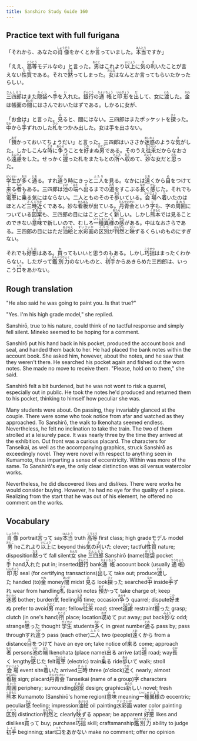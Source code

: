 ```yaml
---
title: Sanshiro Study Guide 160
---
```


## Practice text with full furigana

<p>
「それから、あなたの<ruby><rb>肖像</rb><rt>しょうぞう</rt></ruby>をかくとか<ruby><rb>言</rb><rt>い</rt></ruby>っていました。<ruby><rb>本当</rb><rt>ほんとう</rt></ruby>ですか」
</p>

<p>
「ええ、<ruby><rb>高等</rb><rt>こうとう</rt></ruby>モデルなの」と言った。<ruby><rb>男</rb><rt>おとこ</rt></ruby>はこれより<ruby><rb>以上</rb><rt>いじょう</rt></ruby>に<ruby><rb>気</rb><rt>き</rt></ruby>の<ruby><rb>利</rb><rt>き</rt></ruby>いたことが言えない<ruby><rb>性質</rb><rt>たち</rt></ruby>である。それで<ruby><rb>黙</rb><rt>だま</rt></ruby>ってしまった。<ruby><rb>女</rb><rt>おんな</rt></ruby>はなんとか言ってもらいたかったらしい。
</p>

<p>
<ruby><rb>三四郎</rb><rt>さんしろう</rt></ruby>はまた<ruby><rb>隠袋</rb><rt>かくし</rt></ruby>へ<ruby><rb>手</rb><rt>て</rt></ruby>を<ruby><rb>入</rb><rt>い</rt></ruby>れた。<ruby><rb>銀行</rb><rt>ぎんこう</rt></ruby>の<ruby><rb>通帳</rb><rt>かよいちょう</rt></ruby>と<ruby><rb>印形</rb><rt>いんぎょう</rt></ruby>を<ruby><rb>出</rb><rt>だ</rt></ruby>して、女に<ruby><rb>渡</rb><rt>わた</rt></ruby>した。<ruby><rb>金</rb><rt>かね</rt></ruby>は帳面の<ruby><rb>間</rb><rt>あいだ</rt></ruby>にはさんでおいたはずである。しかるに女が、
</p>

<p>
「お金は」と言った。<ruby><rb>見</rb><rt>み</rt></ruby>ると、間にはない。三四郎はまたポッケットを<ruby><rb>探</rb><rt>さぐ</rt></ruby>った。<ruby><rb>中</rb><rt>なか</rt></ruby>から<ruby><rb>手</rb><rt>て</rt></ruby>ずれのした<ruby><rb>札</rb><rt>さつ</rt></ruby>をつかみ出した。女は手を出さない。
</p>

<p>
「<ruby><rb>預</rb><rt>あず</rt></ruby>かっておいてちょうだい」と言った。三四郎はいささか<ruby><rb>迷惑</rb><rt>めいわく</rt></ruby>のような<ruby><rb>気</rb><rt>き</rt></ruby>がした。しかしこんな<ruby><rb>時</rb><rt>とき</rt></ruby>に<ruby><rb>争</rb><rt>あらそ</rt></ruby>うことを<ruby><rb>好</rb><rt>この</rt></ruby>まぬ<ruby><rb>男</rb><rt>おとこ</rt></ruby>である。そのうえ<ruby><rb>往来</rb><rt>おうらい</rt></ruby>だからなおさら<ruby><rb>遠慮</rb><rt>えんりょ</rt></ruby>をした。せっかく<ruby><rb>握</rb><rt>にぎ</rt></ruby>った札をまたもとの<ruby><rb>所</rb><rt>ところ</rt></ruby>へ<ruby><rb>収</rb><rt>おさ</rt></ruby>めて、<ruby><rb>妙</rb><rt>みょう</rt></ruby>な女だと<ruby><rb>思</rb><rt>おも</rt></ruby>った。
</p>

<p>
<ruby><rb>学生</rb><rt>がくせい</rt></ruby>が<ruby><rb>多</rb><rt>おお</rt></ruby>く<ruby><rb>通</rb><rt>とお</rt></ruby>る。すれ<ruby><rb>違</rb><rt>ちが</rt></ruby>う時にきっと<ruby><rb>二人</rb><rt>ふたり</rt></ruby>を見る。なかには<ruby><rb>遠</rb><rt>とお</rt></ruby>くから<ruby><rb>目</rb><rt>め</rt></ruby>をつけて<ruby><rb>来</rb><rt>く</rt></ruby>る<ruby><rb>者</rb><rt>もの</rt></ruby>もある。三四郎は<ruby><rb>池</rb><rt>いけ</rt></ruby>の<ruby><rb>端</rb><rt>はた</rt></ruby>へ<ruby><rb>出</rb><rt>で</rt></ruby>るまでの<ruby><rb>道</rb><rt>みち</rt></ruby>をすこぶる<ruby><rb>長</rb><rt>なが</rt></ruby>く<ruby><rb>感</rb><rt>かん</rt></ruby>じた。それでも<ruby><rb>電車</rb><rt>でんしゃ</rt></ruby>に<ruby><rb>乗</rb><rt>の</rt></ruby>る気にはならない。二人とものそのそ<ruby><rb>歩</rb><rt>ある</rt></ruby>いている。<ruby><rb>会場</rb><rt>かいじょう</rt></ruby>へ<ruby><rb>着</rb><rt>つ</rt></ruby>いたのはほとんど<ruby><rb>三時</rb><rt>さんじ</rt></ruby><ruby><rb>近</rb><rt>ちか</rt></ruby>くである。妙な<ruby><rb>看板</rb><rt>かんばん</rt></ruby>が出ている。<ruby><rb>丹青会</rb><rt>たんせいかい</rt></ruby>という<ruby><rb>字</rb><rt>じ</rt></ruby>も、字の<ruby><rb>周囲</rb><rt>まわり</rt></ruby>についている<ruby><rb>図案</rb><rt>ずあん</rt></ruby>も、三四郎の目にはことごとく<ruby><rb>新</rb><rt>あたら</rt></ruby>しい。しかし<ruby><rb>熊本</rb><rt>くまもと</rt></ruby>では見ることのできない<ruby><rb>意味</rb><rt>いみ</rt></ruby>で新しいので、むしろ<ruby><rb>一種</rb><rt>いっしゅ</rt></ruby><ruby><rb>異様</rb><rt>いよう</rt></ruby>の<ruby><rb>感</rb><rt>かん</rt></ruby>がある。中はなおさらである。三四郎の目にはただ<ruby><rb>油絵</rb><rt>あぶらえ</rt></ruby>と<ruby><rb>水彩画</rb><rt>すいさいが</rt></ruby>の<ruby><rb>区別</rb><rt>くべつ</rt></ruby>が<ruby><rb>判然</rb><rt>はんぜん</rt></ruby>と<ruby><rb>映</rb><rt>えい</rt></ruby>ずるくらいのものにすぎない。
</p>

<p>
それでも<ruby><rb>好悪</rb><rt>こうお</rt></ruby>はある。<ruby><rb>買</rb><rt>か</rt></ruby>ってもいいと思うのもある。しかし<ruby><rb>巧拙</rb><rt>こうせつ</rt></ruby>はまったくわからない。したがって<ruby><rb>鑑別力</rb><rt>かんべつりょく</rt></ruby>のないものと、<ruby><rb>初手</rb><rt>しょて</rt></ruby>からあきらめた三四郎は、いっこう<ruby><rb>口</rb><rt>くち</rt></ruby>をあかない。
</p>


## Rough translation

"He also said he was going to paint you. Is that true?"

"Yes. I'm his high grade model," she replied.

Sanshirō, true to his nature, could think of no tactful response and simply fell silent. Mineko seemed to be hoping for a comment.

Sanshirō put his hand back in his pocket, produced the account book and seal, and handed them back to her. He had placed the bank notes within the account book. She asked him, however, about the notes, and he saw that they weren't there. He searched his pocket again and fished out the worn notes. She made no move to receive them. "Please, hold on to them," she said.

Sanshirō felt a bit burdened, but he was not wont to risk a quarrel, especially out in public. He took the notes he'd produced and returned them to his pocket, thinking to himself how peculiar she was.

Many students were about. On passing, they invariably glanced at the couple. There were some who took notice from afar and watched as they approached. To Sanshirō, the walk to Ikenohata seemed endless. Nevertheless, he felt no inclination to take the train. The two of them strolled at a leisurely pace. It was nearly three by the time they arrived at the exhibition. Out front was a curious placard. The characters for Tanseikai, as well as the accompanying graphics, struck Sanshirō as exceedingly novel. They were novel with respect to anything seen in Kumamoto, thus imparting a sense of eccentricity. Within was more of the same. To Sanshirō's eye, the only clear distinction was oil versus watercolor works.

Nevertheless, he did discovered likes and dislikes. There were works he would consider buying. However, he had no eye for the quality of a piece. Realizing from the start that he was out of his element, he offered no comment on the works.           


## Vocabulary

<p>
<span class="vocabstudy"><ruby><rb>肖像</rb><rt>しょうぞう</rt></ruby>&nbsp;portrait</span><span class="vocabstudy"><ruby><rb>言</rb><rt>い</rt></ruby>って&nbsp;say</span><span class="vocabstudy"><ruby><rb>本当</rb><rt>ほんとう</rt></ruby>&nbsp;truth</span>
<span class="vocabstudy"><ruby><rb>高等</rb><rt>こうとう</rt></ruby>&nbsp;first class; high grade</span><span class="vocabstudy">モデル&nbsp;model</span><span class="vocabstudy"><ruby><rb>男</rb><rt>おとこ</rt></ruby>&nbsp;he</span><span class="vocabstudy">これより<ruby><rb>以上</rb><rt>いじょう</rt></ruby>に&nbsp;beyond this</span><span class="vocabstudy"><ruby><rb>気</rb><rt>き</rt></ruby>の<ruby><rb>利</rb><rt>き</rt></ruby>いた&nbsp;clever; tactful</span><span class="vocabstudy"><ruby><rb>性質</rb><rt>たち</rt></ruby>&nbsp;nature; disposition</span><span class="vocabstudy"><ruby><rb>黙</rb><rt>だま</rt></ruby>って&nbsp;fall silent</span><span class="vocabstudy"><ruby><rb>女</rb><rt>おんな</rt></ruby>&nbsp;she</span>
<span class="vocabstudy"><ruby><rb>三四郎</rb><rt>さんしろう</rt></ruby>&nbsp;Sanshirō (name)</span><span class="vocabstudy"><ruby><rb>隠袋</rb><rt>かくし</rt></ruby>&nbsp;pocket</span><span class="vocabstudy"><ruby><rb>手</rb><rt>て</rt></ruby>&nbsp;hand</span><span class="vocabstudy"><ruby><rb>入</rb><rt>い</rt></ruby>れた&nbsp;put in; inserted</span><span class="vocabstudy"><ruby><rb>銀行</rb><rt>ぎんこう</rt></ruby>&nbsp;bank</span><span class="vocabstudy"><ruby><rb>通帳</rb><rt>かよいちょう</rt></ruby>&nbsp;account book (usually <ruby><rb>通帳</rb><rt>つうちょう</rt></ruby>)</span><span class="vocabstudy"><ruby><rb>印形</rb><rt>いんぎょう</rt></ruby>&nbsp;seal (for certifying transactions)</span><span class="vocabstudy"><ruby><rb>出</rb><rt>だ</rt></ruby>して&nbsp;take out; produce</span><span class="vocabstudy"><ruby><rb>渡</rb><rt>わた</rt></ruby>した&nbsp;handed (to)</span><span class="vocabstudy"><ruby><rb>金</rb><rt>かね</rt></ruby>&nbsp;money</span><span class="vocabstudy"><ruby><rb>間</rb><rt>あいだ</rt></ruby>&nbsp;midst</span>
<span class="vocabstudy"><ruby><rb>見</rb><rt>み</rt></ruby>る&nbsp;look</span><span class="vocabstudy"><ruby><rb>探</rb><rt>さぐ</rt></ruby>った&nbsp;searched</span><span class="vocabstudy"><ruby><rb>中</rb><rt>なか</rt></ruby>&nbsp;inside</span><span class="vocabstudy"><ruby><rb>手</rb><rt>て</rt></ruby>ずれ&nbsp;wear from handling</span><span class="vocabstudy"><ruby><rb>札</rb><rt>さつ</rt></ruby>&nbsp;(bank) notes</span>
<span class="vocabstudy"><ruby><rb>預</rb><rt>あず</rt></ruby>かって&nbsp;take charge of; keep</span><span class="vocabstudy"><ruby><rb>迷惑</rb><rt>めいわく</rt></ruby>&nbsp;bother; burden</span><span class="vocabstudy"><ruby><rb>気</rb><rt>き</rt></ruby>&nbsp;feeling</span><span class="vocabstudy"><ruby><rb>時</rb><rt>とき</rt></ruby>&nbsp;time; occasion</span><span class="vocabstudy"><ruby><rb>争</rb><rt>あらそ</rt></ruby>う&nbsp;quarrel; dispute</span><span class="vocabstudy"><ruby><rb>好</rb><rt>この</rt></ruby>まぬ&nbsp;prefer to avoid</span><span class="vocabstudy"><ruby><rb>男</rb><rt>おとこ</rt></ruby>&nbsp;man; fellow</span><span class="vocabstudy"><ruby><rb>往来</rb><rt>おうらい</rt></ruby>&nbsp;road; street</span><span class="vocabstudy"><ruby><rb>遠慮</rb><rt>えんりょ</rt></ruby>&nbsp;restraint</span><span class="vocabstudy"><ruby><rb>握</rb><rt>にぎ</rt></ruby>った&nbsp;grasp; clutch (in one's hand)</span><span class="vocabstudy"><ruby><rb>所</rb><rt>ところ</rt></ruby>&nbsp;place; location</span><span class="vocabstudy"><ruby><rb>収</rb><rt>おさ</rt></ruby>めて&nbsp;put away; put back</span><span class="vocabstudy"><ruby><rb>妙</rb><rt>みょう</rt></ruby>な&nbsp;odd; strange</span><span class="vocabstudy"><ruby><rb>思</rb><rt>おも</rt></ruby>った&nbsp;thought</span>
<span class="vocabstudy"><ruby><rb>学生</rb><rt>がくせい</rt></ruby>&nbsp;students</span><span class="vocabstudy"><ruby><rb>多</rb><rt>おお</rt></ruby>く&nbsp;in great number</span><span class="vocabstudy"><ruby><rb>通</rb><rt>とお</rt></ruby>る&nbsp;pass by; pass through</span><span class="vocabstudy">すれ<ruby><rb>違</rb><rt>ちが</rt></ruby>う&nbsp;pass (each other)</span><span class="vocabstudy"><ruby><rb>二人</rb><rt>ふたり</rt></ruby>&nbsp;two (people)</span><span class="vocabstudy"><ruby><rb>遠</rb><rt>とお</rt></ruby>くから&nbsp;from a distance</span><span class="vocabstudy"><ruby><rb>目</rb><rt>め</rt></ruby>をつけて&nbsp;have an eye on; take notice of</span><span class="vocabstudy"><ruby><rb>来</rb><rt>く</rt></ruby>る&nbsp;come; approach</span><span class="vocabstudy"><ruby><rb>者</rb><rt>もの</rt></ruby>&nbsp;persons</span><span class="vocabstudy"><ruby><rb>池</rb><rt>いけ</rt></ruby>の<ruby><rb>端</rb><rt>はた</rt></ruby>&nbsp;Ikenohata (place name)</span><span class="vocabstudy"><ruby><rb>出</rb><rt>で</rt></ruby>る&nbsp;arrive (at)</span><span class="vocabstudy"><ruby><rb>道</rb><rt>みち</rt></ruby>&nbsp;road; way</span><span class="vocabstudy"><ruby><rb>長</rb><rt>なが</rt></ruby>く&nbsp;lengthy</span><span class="vocabstudy"><ruby><rb>感</rb><rt>かん</rt></ruby>じた&nbsp;felt</span><span class="vocabstudy"><ruby><rb>電車</rb><rt>でんしゃ</rt></ruby>&nbsp;(electric) train</span><span class="vocabstudy"><ruby><rb>乗</rb><rt>の</rt></ruby>る&nbsp;ride</span><span class="vocabstudy"><ruby><rb>歩</rb><rt>ある</rt></ruby>いて&nbsp;walk; stroll</span><span class="vocabstudy"><ruby><rb>会場</rb><rt>かいじょう</rt></ruby>&nbsp;event site</span><span class="vocabstudy"><ruby><rb>着</rb><rt>つ</rt></ruby>いた&nbsp;arrived</span><span class="vocabstudy"><ruby><rb>三時</rb><rt>さんじ</rt></ruby>&nbsp;three (o'clock)</span><span class="vocabstudy"><ruby><rb>近</rb><rt>ちか</rt></ruby>く&nbsp;nearly; almost</span><span class="vocabstudy"><ruby><rb>看板</rb><rt>かんばん</rt></ruby>&nbsp;sign; placard</span><span class="vocabstudy"><ruby><rb>丹青会</rb><rt>たんせいかい</rt></ruby>&nbsp;Tanseikai (name of a group)</span><span class="vocabstudy"><ruby><rb>字</rb><rt>じ</rt></ruby>&nbsp;characters</span><span class="vocabstudy"><ruby><rb>周囲</rb><rt>まわり</rt></ruby>&nbsp;periphery; surrounding</span><span class="vocabstudy"><ruby><rb>図案</rb><rt>ずあん</rt></ruby>&nbsp;design; graphics</span><span class="vocabstudy"><ruby><rb>新</rb><rt>あたら</rt></ruby>しい&nbsp;novel; fresh</span><span class="vocabstudy"><ruby><rb>熊本</rb><rt>くまもと</rt></ruby>&nbsp;Kumamoto (Sanshirō's home region)</span><span class="vocabstudy"><ruby><rb>意味</rb><rt>いみ</rt></ruby>&nbsp;meaning</span><span class="vocabstudy"><ruby><rb>一種</rb><rt>いっしゅ</rt></ruby><ruby><rb>異様</rb><rt>いよう</rt></ruby>の&nbsp;eccentric; peculiar</span><span class="vocabstudy"><ruby><rb>感</rb><rt>かん</rt></ruby>&nbsp;feeling; impression</span><span class="vocabstudy"><ruby><rb>油絵</rb><rt>あぶらえ</rt></ruby>&nbsp;oil painting</span><span class="vocabstudy"><ruby><rb>水彩画</rb><rt>すいさいが</rt></ruby>&nbsp;water color painting</span><span class="vocabstudy"><ruby><rb>区別</rb><rt>くべつ</rt></ruby>&nbsp;distinction</span><span class="vocabstudy"><ruby><rb>判然</rb><rt>はんぜん</rt></ruby>と&nbsp;clearly</span><span class="vocabstudy"><ruby><rb>映</rb><rt>えい</rt></ruby>ずる&nbsp;appear; be apparent</span>
<span class="vocabstudy"><ruby><rb>好悪</rb><rt>こうお</rt></ruby>&nbsp;likes and dislikes</span><span class="vocabstudy"><ruby><rb>買</rb><rt>か</rt></ruby>って&nbsp;buy; purchase</span><span class="vocabstudy"><ruby><rb>巧拙</rb><rt>こうせつ</rt></ruby>&nbsp;skill; craftsmanship</span><span class="vocabstudy"><ruby><rb>鑑別力</rb><rt>かんべつりょく</rt></ruby>&nbsp;ability to judge</span><span class="vocabstudy"><ruby><rb>初手</rb><rt>しょて</rt></ruby>&nbsp;beginning; start</span><span class="vocabstudy"><ruby><rb>口</rb><rt>くち</rt></ruby>をあかない&nbsp;make no comment; offer no opinion</span>
</p>
